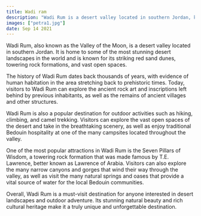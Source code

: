 ```yaml
---
title: Wadi ram
description: "Wadi Rum is a desert valley located in southern Jordan, known for its stunning red sand dunes, towering rock formations, and open spaces."
images: ["petra1.jpg"]
date: Sep 14 2021
---
```


Wadi Rum, also known as the Valley of the Moon, is a desert valley located in southern Jordan. It is home to some of the most stunning desert landscapes in the world and is known for its striking red sand dunes, towering rock formations, and vast open spaces.

The history of Wadi Rum dates back thousands of years, with evidence of human habitation in the area stretching back to prehistoric times. Today, visitors to Wadi Rum can explore the ancient rock art and inscriptions left behind by previous inhabitants, as well as the remains of ancient villages and other structures.

Wadi Rum is also a popular destination for outdoor activities such as hiking, climbing, and camel trekking. Visitors can explore the vast open spaces of the desert and take in the breathtaking scenery, as well as enjoy traditional Bedouin hospitality at one of the many campsites located throughout the valley.

One of the most popular attractions in Wadi Rum is the Seven Pillars of Wisdom, a towering rock formation that was made famous by T.E. Lawrence, better known as Lawrence of Arabia. Visitors can also explore the many narrow canyons and gorges that wind their way through the valley, as well as visit the many natural springs and oases that provide a vital source of water for the local Bedouin communities.

Overall, Wadi Rum is a must-visit destination for anyone interested in desert landscapes and outdoor adventure. Its stunning natural beauty and rich cultural heritage make it a truly unique and unforgettable destination.
